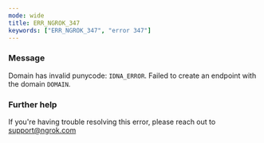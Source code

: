 ```yaml
---
mode: wide
title: ERR_NGROK_347
keywords: ["ERR_NGROK_347", "error 347"]
---
```


### Message

Domain has invalid punycode: `IDNA_ERROR`. Failed to create an endpoint with the domain `DOMAIN`.

### Further help

If you're having trouble resolving this error, please reach out to [support@ngrok.com](mailto:support@ngrok.com?subject=Help%20with%20ERR_NGROK_347)
